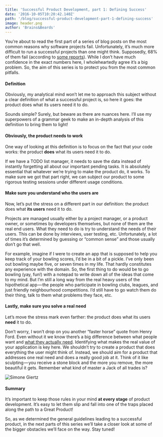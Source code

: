 ```yaml
---
title: 'Successful Product Development, part 1: Defining Success'
date: '2016-10-05T10:20:42.140Z'
path: '/blog/successful-product-development-part-1-defining-success'
image: header.png
author: 'Brains&Beards'
---
```


You’re about to read the first part of a series of blog posts on the most common reasons why software projects fail. Unfortunately, it’s much more difficult to run a successful projects than one might think. Supposedly, 68% of them fail (according to [some reports](https://www.iag.biz/resource/business-analysis-benchmark-full-report/)). While I don’t have much confidence in the exact numbers here, I wholeheartedly agree it’s a big problem. So, the aim of this series is to protect you from the most common pitfalls.

#### Definition

Obviously, my analytical mind won’t let me to approach this subject without a clear definition of what a successful project is, so here it goes: the product does what its users need it to do.

Sounds simple? Surely, but beware as there are nuances here. I’ll use my superpowers of a grammar geek to make an in-depth analysis of this definition to bring them to light!

#### Obviously, the product needs to work

One way of looking at this definition is to focus on the fact that your code works: the product **does** what its users need it to do.

If we have a TODO list manager, it needs to save the data instead of instantly forgetting all about our important pending tasks. It is absolutely essential that whatever we’re trying to make the product do, it works. To make sure we got that part right, we can subject our product to some rigorous testing sessions under different usage conditions.

#### Make sure you understand who the users are

Now, let’s put the stress on a different part in our definition: the product does what **its users** need it to do.

Projects are managed usually either by a project manager, or a product owner, or sometimes by developers themselves, but none of them are the real end users. What they need to do is try to understand the needs of their users. This can be done by interviews, user testing, etc. Unfortunately, a lot of times it’s determined by guessing or “common sense” and those usually don’t go that well.

For example, imagine if I were to create an app that is supposed to help you keep track of your bowling scores, I’d be in a bit of a pickle. I’ve only been out bowling maybe five, or seven times in my life. That hardly constitutes any experience with the domain. So, the first thing to do would be to go bowling (yay, fun!) with a notepad to write down all of the ideas that come to my mind. But I’m still a long way from the real heavy users of the hipothetical app — the people who participate in bowling clubs, leagues, and just friendly neighbourhood competitions. I’d still have to go watch them do their thing, talk to them what problems they face, etc.

#### Lastly, make sure you solve a real need

Let’s move the stress mark even farther: the product does what its users **need** it to do.

Don’t worry, I won’t drop on you another “faster horse” quote from Henry Ford. Even without it we know there’s a big difference between what people want and [what they actually need](https://www.youtube.com/watch?v=SBxkRtJa-dM). Identifying what makes the real value of your application is key here. We shouldn’t try to create a product that does everything the user might think of. Instead, we should aim for a product that addresses one real need and does a really good job at it. Think of it like sculpting — you receive a stone block and the more you remove, the more beautiful it gets. Remember what kind of master a Jack of all trades is?

<div class="gif-container">

![Simone Giertz](automatization-success.gif)

</div>

#### Summary

It’s important to keep those rules in your mind **at every stage** of product development. It’s easy to let them slip and fall into one of the traps placed along the path to a Great Product!

So, as we determined the general guidelines leading to a successful product, in the next parts of this series we’ll take a closer look at some of the bigger obstacles we’ll face on the way. Stay tuned!
